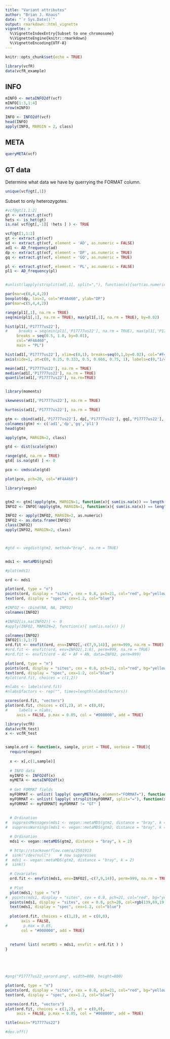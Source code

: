 ```yaml
---
title: "Variant attributes"
author: "Brian J. Knaus"
date: "`r Sys.Date()`"
output: rmarkdown::html_vignette
vignette: >
  %\VignetteIndexEntry{Subset to one chromosome}
  %\VignetteEngine{knitr::rmarkdown}
  %\VignetteEncoding{UTF-8}
---
```



```r
knitr::opts_chunk$set(echo = TRUE)
```



```r
library(vcfR)
data(vcfR_example)
```


## INFO


```r
mINFO <- metaINFO2df(vcf)
mINFO[1:3,1:4]
nrow(mINFO)
```



```r
INFO <- INFO2df(vcf)
head(INFO)
apply(INFO, MARGIN = 2, class)
```



## META



```r
queryMETA(vcf)
```


## GT data


Determine what data we have by querrying the FORMAT column.


```r
unique(vcf@gt[,1])
```


Subset to only heterozygotes.


```r
#vcf@gt[1,1:2]
gt <- extract.gt(vcf)
hets <- is_het(gt)
is.na( vcf@gt[,-1][ !hets ] ) <- TRUE
```



```r
vcf@gt[1,1:2]
gt <- extract.gt(vcf)
ad <- extract.gt(vcf, element = 'AD', as.numeric = FALSE)
ad1 <- AD_frequency(ad)
dp <- extract.gt(vcf, element = 'DP', as.numeric = TRUE)
gq <- extract.gt(vcf, element = 'GQ', as.numeric = TRUE)

pl <- extract.gt(vcf, element = 'PL', as.numeric = FALSE)
pl1 <- AD_frequency(pl)


#unlist(lapply(strsplit(ad[,1], split=","), function(x){sort(as.numeric(x), decreasing = TRUE)[1]}))
```



```r
par(mar=c(8,4,4,2))
boxplot(dp, las=3, col="#F4A460", ylab="DP")
par(mar=c(5,4,4,2))
```



```r
range(pl1[,1], na.rm = TRUE)
seq(min(pl1[,1], na.rm = TRUE), max(pl1[,1], na.rm = TRUE), by=0.02)

hist(pl1[,'P17777us22'], 
#     breaks = seq(min(pl1[,'P17777us22'], na.rm = TRUE), max(pl1[,'P17777us22'], na.rm = TRUE), by=0.01),
     breaks = seq(0.5, 1.0, by=0.01),
     col="#F4A460",
     main = "PL")
```





```r

hist(ad1[,'P17777us22'], xlim=c(0,1), breaks=seq(0,1,by=0.02), col="#F4A460", xaxt="n")
axis(side=1, at=c(0, 0.25, 0.333, 0.5, 0.666, 0.75, 1), labels=c(0,"1/4", "1/3", "1/2", "2/3", "3/4", 1), las=3)

mean(ad1[,'P17777us22'], na.rm = TRUE)
median(ad1[,'P17777us22'], na.rm = TRUE)
quantile(ad1[,'P17777us22'], na.rm=TRUE)


library(moments)

skewness(ad1[,'P17777us22'], na.rm = TRUE)

kurtosis(ad1[,'P17777us22'], na.rm = TRUE)

```



```r

gtm <- cbind(ad1[,'P17777us22'], dp[,'P17777us22'], gq[,'P17777us22'], pl1[,'P17777us22'])
colnames(gtm) <- c('ad1','dp','gq','pl1')
head(gtm)

apply(gtm, MARGIN=2, class)

gtd <- dist(scale(gtm))

range(gtd, na.rm = TRUE)
gtd[ is.na(gtd) ] <- 0

pco <- cmdscale(gtd)

plot(pco, pch=20, col="#F4A460")

```



```r
library(vegan)


gtm2 <- gtm[!apply(gtm, MARGIN=1, function(x){ sum(is.na(x)) == length(x) }),]
INFO2 <- INFO[!apply(gtm, MARGIN=1, function(x){ sum(is.na(x)) == length(x) }),]

INFO2 <- apply(INFO2, MARGIN=2, as.numeric)
INFO2 <- as.data.frame(INFO2)
class(INFO2)
apply(INFO2, MARGIN=2, class)



#gtd <- vegdist(gtm2, method="bray", na.rm = TRUE)


mds1 <- metaMDS(gtm2)

#plot(mds1)

ord <- mds1

plot(ord, type = "n")
points(ord, display = "sites", cex = 0.8, pch=21, col="red", bg="yellow")
text(ord, display = "spec", cex=1.2, col="blue")

#INFO2 <- cbind(NA, NA, INFO2)
colnames(INFO2)

#INFO2[is.na(INFO2)] <- 0
#apply(INFO2, MARGIN=2, function(x){ sum(is.na(x)) })

colnames(INFO2)
INFO2[1:3,1:7]
ord.fit <- envfit(ord, env=INFO2[,-c(7,9,14)], perm=999, na.rm = TRUE)
#ord.fit <- envfit(ord, env=INFO2[,1:6], perm=999, na.rm = TRUE)
#ord.fit <- envfit(ord ~ AC + AF + AN, data=INFO2, perm=999)

plot(ord, type = "n")
points(ord, display = "sites", cex = 0.8, pch=21, col="red", bg="yellow")
text(ord, display = "spec", cex=1.2, col="blue")
#plot(ord.fit, choices = c(1,2))

#nlabs <- labels(ord.fit)
#nlabs$factors <- rep("", times=length(nlabs$factors))

scores(ord.fit, "vectors")
plot(ord.fit, choices = c(1,2), at = c(0,0),
#     labels = nlabs,
     axis = FALSE, p.max = 0.05, col = "#008000", add = TRUE)


```





```r

library(vcfR)
data(vcfR_test)
x <- vcfR_test


sample.ord <- function(x, sample, print = TRUE, verbose = TRUE){
  require(vegan)
  
  x <- x[,c(1,sample)]
  
  # INFO data
  myINFO <- INFO2df(x)
  myMETA <- metaINFO2df(x)
  
  # Get FORMAT fields
  myFORMAT <- unlist( lapply( queryMETA(x, element="FORMAT="), function(x){x[1]} ) )
  myFORMAT <- unlist( lapply( strsplit(myFORMAT, split="="), function(x){ x[length(x)] } ) )
  myFORMAT <- myFORMAT[ myFORMAT != "GT" ]
  
  
  # Ordination
#  suppressMessages(mds1 <- vegan::metaMDS(gtm2, distance = "bray", k = 2))
#  suppressWarnings(mds1 <- vegan::metaMDS(gtm2, distance = "bray", k = 2))

  # Ordination
  mds1 <- vegan::metaMDS(gtm2, distance = "bray", k = 2)

  # http://stackoverflow.com/a/2501913
#  sink("/dev/null")    # now suppresses
#  mds1 <- vegan::metaMDS(gtm2, distance = "bray", k = 2)
#  sink()

  # Covariates
  ord.fit <- envfit(mds1, env=INFO2[,-c(7,9,14)], perm=999, na.rm = TRUE)
  
  # Plot
  plot(mds1, type = "n")
#  points(mds1, display = "sites", cex = 0.8, pch=21, col="red", bg="yellow")
  points(mds1, display = "sites", cex = 0.8, pch=20, col=rgb(139,69,19, alpha=50, maxColorValue = 255))
  text(mds1, display = "spec", cex=1.2, col="blue")
  
  plot(ord.fit, choices = c(1,2), at = c(0,0),
       axis = FALSE,
#       p.max = 0.05,
       col = "#008000", add = TRUE)
  
  
  return( list( metaMDS = mds1, envfit = ord.fit ) )
}






```





```r

#png("P17777us22_varord.png", width=800, height=800)

plot(ord, type = "n")
points(ord, display = "sites", cex = 0.8, pch=21, col="red", bg="yellow")
text(ord, display = "spec", cex=1.2, col="blue")

scores(ord.fit, "vectors")
plot(ord.fit, choices = c(1,2), at = c(0,0),
     axis = FALSE, p.max = 0.05, col = "#008000", add = TRUE)

title(main="P17777us22")

#dev.off()


```


